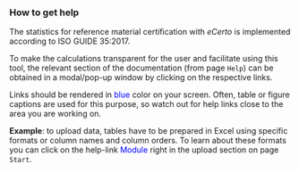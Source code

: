 ### How to get help

The statistics for reference material certification with  *eCerto* is implemented according to ISO GUIDE 35:2017.

To make the calculations transparent for the user and facilitate using this tool, the relevant section of the documentation (from page `Help`) can be obtained in a modal/pop-up window by clicking on the respective links. 

Links should be rendered in <span style="color: blue;">blue</span> color on your screen. Often, table or figure captions are used for this purpose, so watch out for help links close to the area you are working on.

**Example**: to upload data, tables have to be prepared in Excel using specific formats or column names and column orders. To learn about these formats you can click on the help-link <span style="color: blue;">Module</span> right in the upload section on page `Start`.